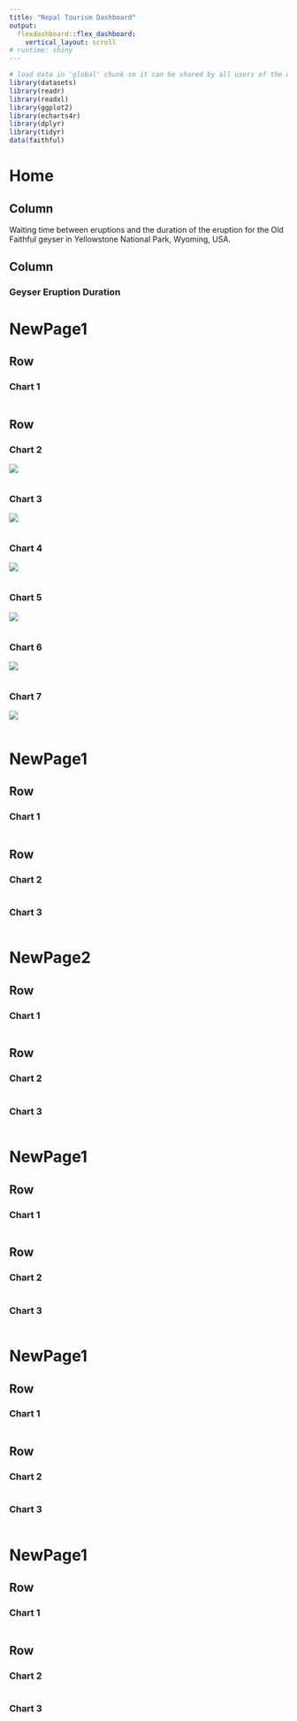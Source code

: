 ```yaml
---
title: "Nepal Tourism Dashboard"
output: 
  flexdashboard::flex_dashboard:
    vertical_layout: scroll
# runtime: shiny
---
```


```r
# load data in 'global' chunk so it can be shared by all users of the dashboard
library(datasets)
library(readr)
library(readxl)
library(ggplot2)
library(echarts4r)
library(dplyr)
library(tidyr)
data(faithful)
```




Home 
=====================================  
    
Column {.sidebar}
-----------------------------------------------------------------------

Waiting time between eruptions and the duration of the eruption for the
Old Faithful geyser in Yellowstone National Park, Wyoming, USA.


Column
-----------------------------------------------------------------------

### Geyser Eruption Duration

NewPage1 {data-navmenu="Overview" data-icon="fa-list" data-orientation=columns}
=====================================     

   
Row {data-height=600}
-------------------------------------

### Chart 1

```r
```

   
Row {data-height=600 }
-------------------------------------


   
### Chart 2

<img src="https://i.stack.imgur.com/FuC4h.png">

```r

```   
    
### Chart 3
<img src="https://i.stack.imgur.com/FuC4h.png">
```r
```

### Chart 4
<img src="https://i.stack.imgur.com/FuC4h.png">
```r
```

### Chart 5
<img src="https://i.stack.imgur.com/FuC4h.png">
```r
```


### Chart 6
<img src="https://i.stack.imgur.com/FuC4h.png">
```r
```

### Chart 7
<img src="https://i.stack.imgur.com/FuC4h.png">
```r
```





NewPage1 {data-navmenu="Visitors Market" data-icon="fa-list"}
=====================================     
   
Row {data-height=600}
-------------------------------------

### Chart 1

```r
```

Row {data-height=400}
-------------------------------------
   
### Chart 2

```r

```   
    
### Chart 3

```r
```

NewPage2 {data-navmenu="Visitors Market" data-icon="fa-list"}
=====================================     
   
Row {data-height=600}
-------------------------------------

### Chart 1

```r
```

Row {data-height=400}
-------------------------------------
   
### Chart 2

```r

```   
    
### Chart 3

```r
```



NewPage1 {data-navmenu="Region" data-icon="fa-list"}
=====================================     
   
Row {data-height=600}
-------------------------------------

### Chart 1

```r
```

Row {data-height=400}
-------------------------------------
   
### Chart 2

```r

```   
    
### Chart 3

```r
```


NewPage1 {data-navmenu="Industry" data-icon="fa-list"}
=====================================     
   
Row {data-height=600}
-------------------------------------

### Chart 1

```r
```

Row {data-height=400}
-------------------------------------
   
### Chart 2

```r

```   
    
### Chart 3

```r
```




NewPage1 {data-navmenu="Economic Context" data-icon="fa-list"}
=====================================     
   
Row {data-height=600}
-------------------------------------

### Chart 1

```r
```

Row {data-height=400}
-------------------------------------
   
### Chart 2

```r

```   
    
### Chart 3

```r
```

